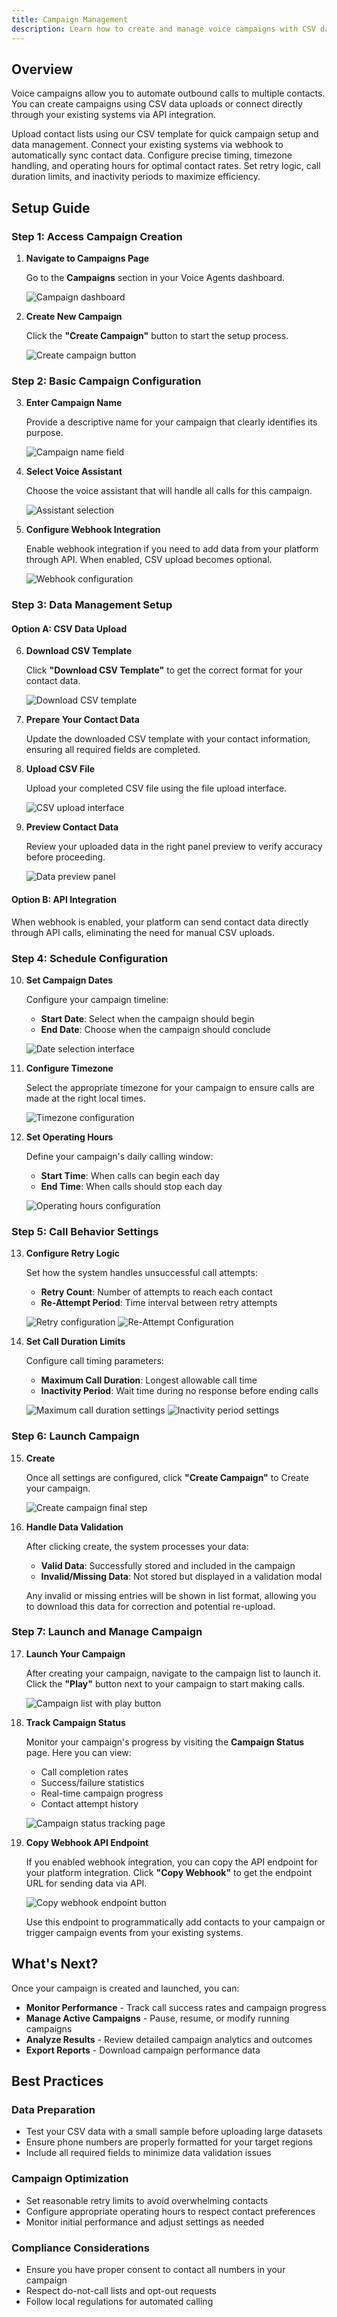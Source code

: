 ```yaml
---
title: Campaign Management
description: Learn how to create and manage voice campaigns with CSV data or API integration
---
```



## Overview

Voice campaigns allow you to automate outbound calls to multiple contacts. You can create campaigns using CSV data uploads or connect directly through your existing systems via API integration.

<CardGrid stagger>
  <Card title="CSV Data Upload" icon="document">
    Upload contact lists using our CSV template for quick campaign setup and
    data management.
  </Card>
  <Card title="API Integration" icon="puzzle">
    Connect your existing systems via webhook to automatically sync contact
    data.
  </Card>
  <Card title="Smart Scheduling" icon="calendar">
    Configure precise timing, timezone handling, and operating hours for optimal
    contact rates.
  </Card>
  <Card title="Call Management" icon="phone">
    Set retry logic, call duration limits, and inactivity periods to maximize
    efficiency.
  </Card>
</CardGrid>

## Setup Guide

### Step 1: Access Campaign Creation

1. **Navigate to Campaigns Page**

   Go to the **Campaigns** section in your Voice Agents dashboard.

   ![Campaign dashboard](../../../assets/campaign-integration/image_1.png)

2. **Create New Campaign**

   Click the **"Create Campaign"** button to start the setup process.

   ![Create campaign button](../../../assets/campaign-integration/image_2.png)

### Step 2: Basic Campaign Configuration

3. **Enter Campaign Name**

   Provide a descriptive name for your campaign that clearly identifies its purpose.

   ![Campaign name field](../../../assets/campaign-integration/image_3.png)

4. **Select Voice Assistant**

   Choose the voice assistant that will handle all calls for this campaign.

   ![Assistant selection](../../../assets/campaign-integration/image_4.png)

5. **Configure Webhook Integration**

   Enable webhook integration if you need to add data from your platform through API. When enabled, CSV upload becomes optional.

   ![Webhook configuration](../../../assets/campaign-integration/image_5.png)

### Step 3: Data Management Setup

#### Option A: CSV Data Upload

6. **Download CSV Template**

   Click **"Download CSV Template"** to get the correct format for your contact data.

   ![Download CSV template](../../../assets/campaign-integration/image_6.png)

7. **Prepare Your Contact Data**

   Update the downloaded CSV template with your contact information, ensuring all required fields are completed.

8. **Upload CSV File**

   Upload your completed CSV file using the file upload interface.

   ![CSV upload interface](../../../assets/campaign-integration/image_7.png)

9. **Preview Contact Data**

   Review your uploaded data in the right panel preview to verify accuracy before proceeding.

   ![Data preview panel](../../../assets/campaign-integration/image_8.png)

#### Option B: API Integration

When webhook is enabled, your platform can send contact data directly through API calls, eliminating the need for manual CSV uploads.

### Step 4: Schedule Configuration

10. **Set Campaign Dates**

    Configure your campaign timeline:

    - **Start Date**: Select when the campaign should begin
    - **End Date**: Choose when the campaign should conclude

    ![Date selection interface](../../../assets/campaign-integration/image_9.png)

11. **Configure Timezone**

    Select the appropriate timezone for your campaign to ensure calls are made at the right local times.

    ![Timezone configuration](../../../assets/campaign-integration/image_10.png)

12. **Set Operating Hours**

    Define your campaign's daily calling window:

    - **Start Time**: When calls can begin each day
    - **End Time**: When calls should stop each day

    ![Operating hours configuration](../../../assets/campaign-integration/image_11.png)

### Step 5: Call Behavior Settings

13. **Configure Retry Logic**

    Set how the system handles unsuccessful call attempts:

    - **Retry Count**: Number of attempts to reach each contact
    - **Re-Attempt Period**: Time interval between retry attempts

    ![Retry configuration](../../../assets/campaign-integration/image_12.png)
    ![Re-Attempt Configuration](../../../assets/campaign-integration/image_13.png)

14. **Set Call Duration Limits**

    Configure call timing parameters:

    - **Maximum Call Duration**: Longest allowable call time
    - **Inactivity Period**: Wait time during no response before ending calls

    ![Maximum call duration settings](../../../assets/campaign-integration/image_14.png)
    ![Inactivity period settings](../../../assets/campaign-integration/image_15.png)

### Step 6: Launch Campaign

15. **Create**

    Once all settings are configured, click **"Create Campaign"** to Create your campaign.

    ![Create campaign final step](../../../assets/campaign-integration/image_16.png)

16. **Handle Data Validation**

    After clicking create, the system processes your data:

    - **Valid Data**: Successfully stored and included in the campaign
    - **Invalid/Missing Data**: Not stored but displayed in a validation modal

    Any invalid or missing entries will be shown in list format, allowing you to download this data for correction and potential re-upload.

### Step 7: Launch and Manage Campaign

17. **Launch Your Campaign**

    After creating your campaign, navigate to the campaign list to launch it. Click the **"Play"** button next to your campaign to start making calls.

    ![Campaign list with play button](../../../assets/campaign-integration/image_17.png)

18. **Track Campaign Status**

    Monitor your campaign's progress by visiting the **Campaign Status** page. Here you can view:

    - Call completion rates
    - Success/failure statistics
    - Real-time campaign progress
    - Contact attempt history

    ![Campaign status tracking page](../../../assets/campaign-integration/image_18.png)

19. **Copy Webhook API Endpoint**

    If you enabled webhook integration, you can copy the API endpoint for your platform integration. Click **"Copy Webhook"** to get the endpoint URL for sending data via API.

    ![Copy webhook endpoint button](../../../assets/campaign-integration/image_19.png)

    Use this endpoint to programmatically add contacts to your campaign or trigger campaign events from your existing systems.

## What's Next?

Once your campaign is created and launched, you can:

- **Monitor Performance** - Track call success rates and campaign progress
- **Manage Active Campaigns** - Pause, resume, or modify running campaigns
- **Analyze Results** - Review detailed campaign analytics and outcomes
- **Export Reports** - Download campaign performance data

## Best Practices

### Data Preparation

- Test your CSV data with a small sample before uploading large datasets
- Ensure phone numbers are properly formatted for your target regions
- Include all required fields to minimize data validation issues

### Campaign Optimization

- Set reasonable retry limits to avoid overwhelming contacts
- Configure appropriate operating hours to respect contact preferences
- Monitor initial performance and adjust settings as needed

### Compliance Considerations

- Ensure you have proper consent to contact all numbers in your campaign
- Respect do-not-call lists and opt-out requests
- Follow local regulations for automated calling

<CallToActionBanner
  title="Ready to launch your first voice campaign?"
  subtitle="Start automating your customer outreach with intelligent voice agents today."
  buttonText="Schedule a Demo"
  buttonColor="#039BE5"
/>
